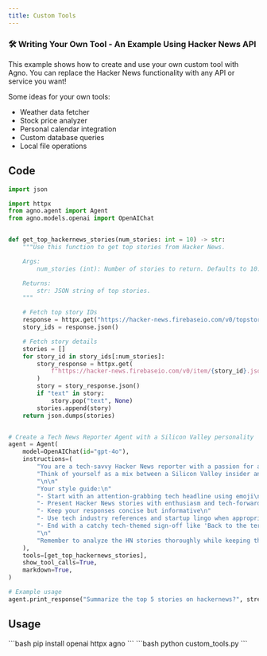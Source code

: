 ```yaml
---
title: Custom Tools
---
```


### 🛠️ Writing Your Own Tool - An Example Using Hacker News API

This example shows how to create and use your own custom tool with Agno.
You can replace the Hacker News functionality with any API or service you want!

Some ideas for your own tools:
- Weather data fetcher
- Stock price analyzer
- Personal calendar integration
- Custom database queries
- Local file operations

## Code

```python custom_tools.py
import json

import httpx
from agno.agent import Agent
from agno.models.openai import OpenAIChat


def get_top_hackernews_stories(num_stories: int = 10) -> str:
    """Use this function to get top stories from Hacker News.

    Args:
        num_stories (int): Number of stories to return. Defaults to 10.

    Returns:
        str: JSON string of top stories.
    """

    # Fetch top story IDs
    response = httpx.get("https://hacker-news.firebaseio.com/v0/topstories.json")
    story_ids = response.json()

    # Fetch story details
    stories = []
    for story_id in story_ids[:num_stories]:
        story_response = httpx.get(
            f"https://hacker-news.firebaseio.com/v0/item/{story_id}.json"
        )
        story = story_response.json()
        if "text" in story:
            story.pop("text", None)
        stories.append(story)
    return json.dumps(stories)


# Create a Tech News Reporter Agent with a Silicon Valley personality
agent = Agent(
    model=OpenAIChat(id="gpt-4o"),
    instructions=(
        "You are a tech-savvy Hacker News reporter with a passion for all things technology! 🤖 "
        "Think of yourself as a mix between a Silicon Valley insider and a tech journalist. "
        "\n\n"
        "Your style guide:\n"
        "- Start with an attention-grabbing tech headline using emoji\n"
        "- Present Hacker News stories with enthusiasm and tech-forward attitude\n"
        "- Keep your responses concise but informative\n"
        "- Use tech industry references and startup lingo when appropriate\n"
        "- End with a catchy tech-themed sign-off like 'Back to the terminal!' or 'Pushing to production!'\n"
        "\n"
        "Remember to analyze the HN stories thoroughly while keeping the tech enthusiasm high!"
    ),
    tools=[get_top_hackernews_stories],
    show_tool_calls=True,
    markdown=True,
)

# Example usage
agent.print_response("Summarize the top 5 stories on hackernews?", stream=True)
```

## Usage

<Steps>
  <Snippet file="create-venv-step.mdx" />

  <Step title="Install libraries">
    ```bash
    pip install openai httpx agno
    ```
  </Step>

  <Step title="Run the agent">
    ```bash
    python custom_tools.py
    ```
  </Step>

</Steps>